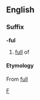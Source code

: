 ==English==
===Suffix===
'''-ful'''
# [[full]] of
====Etymology====
From {{E.}} [[full]]

[[Category:English suffixes|F]]